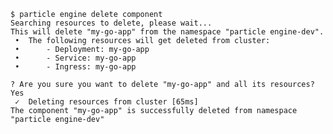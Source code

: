 ```console
$ particle engine delete component
Searching resources to delete, please wait...
This will delete "my-go-app" from the namespace "particle engine-dev".
 •  The following resources will get deleted from cluster:
 •      - Deployment: my-go-app
 •      - Service: my-go-app
 •      - Ingress: my-go-app

? Are you sure you want to delete "my-go-app" and all its resources? Yes
 ✓  Deleting resources from cluster [65ms]
The component "my-go-app" is successfully deleted from namespace "particle engine-dev"


```